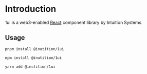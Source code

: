 
<Meta title="Documentation/Introduction" />

# Introduction

1ui is a web3-enabled [React](https://react.dev/) component library by Intuition Systems.

## Usage

```bash
pnpm install @inutition/1ui
```

```bash
npm install @inutition/1ui
```

```bash
yarn add @inutition/1ui
```
